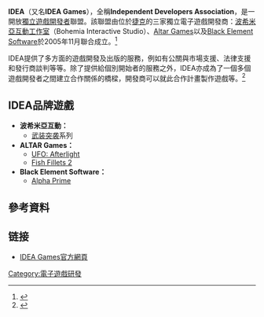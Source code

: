 '''IDEA'''（又名'''IDEA Games'''），全稱'''Independent Developers Association'''，是一開放[[獨立遊戲|獨立遊戲]][[遊戲開發者|開發者]]聯盟。該聯盟由位於[[捷克|捷克]]的三家獨立電子遊戲開發商：[[波希米亞互動工作室|波希米亞互動工作室]]（Bohemia Interactive Studio）、[[ALTAR_games|Altar Games]]以及[[Black_Element_Software|Black Element Software]]於2005年11月聯合成立。<ref>{{cite web | url=http://worthplaying.com/article/2005/12/19/news/29784/ | title=Independent Developers Association Created | publisher=Worthplayig | date=2005-12-19 | accessdate=2011-12-30 | language=en | archive-date=2020-06-12 | archive-url=https://web.archive.org/web/20200612021635/https://worthplaying.com/article/2005/12/19/news/29784/ | dead-url=no }}</ref>

IDEA提供了多方面的遊戲開發及出版的服務，例如有公關與市場支援、法律支援和發行商談判等等。除了提供給個別開始者的服務之外，IDEA亦成為了一個多個遊戲開發者之間建立合作關係的橋樑，開發商可以就此合作計畫製作遊戲等。<ref name="gamasutra article">{{cite web | url=http://www.gamasutra.com/view/news/7567/IDEA_Independent_Developer_Association_Formed.php | title=IDEA Independent Developer Association Formed | publisher=Gamasutra | date=2005-12-19 | accessdate=2011-12-30 | author=Maragos, Nich | language=en | archive-date=2011-11-10 | archive-url=https://web.archive.org/web/20111110125030/http://www.gamasutra.com/view/news/7567/IDEA_Independent_Developer_Association_Formed.php | dead-url=no }}</ref>

== IDEA品牌遊戲 ==
* '''波希米亞互動：'''
** [[武装突袭|武装突袭]]系列
* '''ALTAR Games：'''
** [[UFO:_Afterlight|UFO: Afterlight]]
** [[Fish_Fillets_2|Fish Fillets 2]]
* '''Black Element Software：'''
** [[Alpha_Prime|Alpha Prime]]

== 參考資料 ==
{{reflist}}

== 链接 ==
*[http://www.idea-games.com IDEA Games官方網頁]{{WebCite|url=https://www.webcitation.org/67wp3Dnwg?url=http://www.idea-games.com/ |date=20120526115159 |dateformat=iso }}

[[Category:電子遊戲研發|Category:電子遊戲研發]]